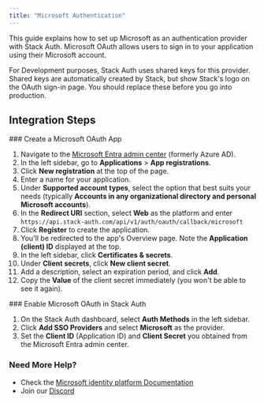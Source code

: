```yaml
---
title: "Microsoft Authentication"
---
```


This guide explains how to set up Microsoft as an authentication provider with Stack Auth. Microsoft OAuth allows users to sign in to your application using their Microsoft account.

<Info>
For Development purposes, Stack Auth uses shared keys for this provider. Shared keys are automatically created by Stack, but show Stack's logo on the OAuth sign-in page.
You should replace these before you go into production.
</Info>

## Integration Steps

<Steps>
  <Step>
  ### Create a Microsoft OAuth App
  
  1. Navigate to the [Microsoft Entra admin center](https://entra.microsoft.com/) (formerly Azure AD).
  2. In the left sidebar, go to **Applications** > **App registrations**.
  3. Click **New registration** at the top of the page.
  4. Enter a name for your application.
  5. Under **Supported account types**, select the option that best suits your needs (typically **Accounts in any organizational directory and personal Microsoft accounts**).
  6. In the **Redirect URI** section, select **Web** as the platform and enter `https://api.stack-auth.com/api/v1/auth/oauth/callback/microsoft`
  7. Click **Register** to create the application.
  8. You'll be redirected to the app's Overview page. Note the **Application (client) ID** displayed at the top.
  9. In the left sidebar, click **Certificates & secrets**.
  10. Under **Client secrets**, click **New client secret**.
  11. Add a description, select an expiration period, and click **Add**.
  12. Copy the **Value** of the client secret immediately (you won't be able to see it again).
  </Step>
  <Step>
  ### Enable Microsoft OAuth in Stack Auth
  
  1. On the Stack Auth dashboard, select **Auth Methods** in the left sidebar.
  2. Click **Add SSO Providers** and select **Microsoft** as the provider.
  3. Set the **Client ID** (Application ID) and **Client Secret** you obtained from the Microsoft Entra admin center.
  </Step>
</Steps>

### Need More Help?

- Check the [Microsoft identity platform Documentation](https://docs.microsoft.com/en-us/azure/active-directory/develop/)
- Join our [Discord](https://discord.stack-auth.com)
